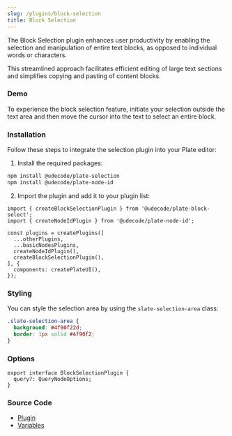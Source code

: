 ```yaml
---
slug: /plugins/block-selection
title: Block Selection
---
```


The Block Selection plugin enhances user productivity by enabling the selection and manipulation of entire text blocks, as opposed to individual words or characters.

This streamlined approach facilitates efficient editing of large text sections and simplifies copying and pasting of content blocks.

### Demo

To experience the block selection feature, initiate your selection outside the text area and then move the cursor into the text to select an entire block.









<BlockSelectionSandpack />


### Installation

Follow these steps to integrate the selection plugin into your Plate editor:


1. Install the required packages:

```bash npm2yarn
npm install @udecode/plate-selection
npm install @udecode/plate-node-id
```

2. Import the plugin and add it to your plugin list:

```
import { createBlockSelectionPlugin } from '@udecode/plate-block-select';
import { createNodeIdPlugin } from '@udecode/plate-node-id';

const plugins = createPlugins([
  ...otherPlugins,
  ...basicNodesPlugins,
  createNodeIdPlugin(),
  createBlockSelectionPlugin(),
], {
  components: createPlateUI(),
});

```



### Styling

You can style the selection area by using the `slate-selection-area` class:

```css
.slate-selection-area {
  background: #4f90f22d;
  border: 1px solid #4f90f2;
}
```

### Options

```tsx
export interface BlockSelectionPlugin {
  query?: QueryNodeOptions;
}
```

### Source Code

- [Plugin](https://github.com/udecode/plate/blob/main/packages/selection/src)
- [Variables](https://github.com/udecode/plate/blob/main/examples/src)
